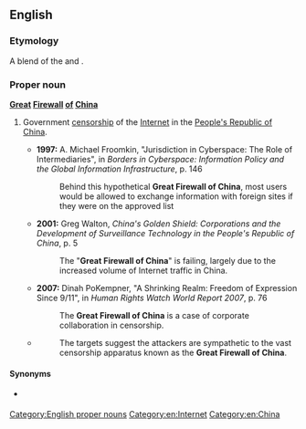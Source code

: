 ==English==
{{wikipedia|Internet censorship in the People's Republic of China}}

===Etymology===
A blend of the {{m|en|Great Wall of China}} and {{m|en|firewall}}.

===Proper noun===
'''[[great|Great]] [[firewall|Firewall]] [[of]] [[China]]'''

# {{context|originally|jocular|pejorative|lang=en}} Government [[censorship]] of the [[Internet]] in the [[People's Republic of China]].
#* '''1997:''' A. Michael Froomkin, "Jurisdiction in Cyberspace: The Role of Intermediaries", in ''Borders in Cyberspace: Information Policy and the Global Information Infrastructure'', p. 146
#*: Behind this hypothetical '''Great Firewall of China''', most users would be allowed to exchange information with foreign sites if they were on the approved list
#* '''2001:''' Greg Walton, ''China's Golden Shield: Corporations and the Development of Surveillance Technology in the People's Republic of China'', p. 5
#*: The "'''Great Firewall of China'''" is failing, largely due to the increased volume of Internet traffic in China.
#* '''2007:''' Dinah PoKempner, "A Shrinking Realm: Freedom of Expression Since 9/11", in ''Human Rights Watch World Report 2007'', p. 76
#*: The '''Great Firewall of China''' is a case of corporate collaboration in censorship.
#* {{quote-web|date=2015-03-31|title=Massive denial-of-service attack on GitHub tied to Chinese government|first=Dan|last=Goodin|site={{w|Ars Technica}}|url=http://arstechnica.com/security/2015/03/massive-denial-of-service-attack-on-github-tied-to-chinese-government/|accessdate=2015-04-01}}
#*: The targets suggest the attackers are sympathetic to the vast censorship apparatus known as the '''Great Firewall of China'''.

====Synonyms====
* {{qualifier|abbreviation}} {{l|en|GFW}}

[[Category:English proper nouns]]
[[Category:en:Internet]]
[[Category:en:China]]